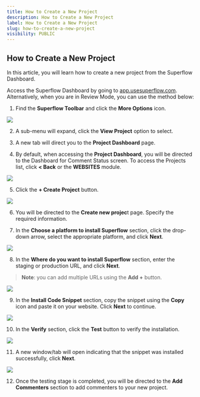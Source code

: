 ```yaml
---
title: How to Create a New Project
description: How to Create a New Project
label: How to Create a New Project
slug: how-to-create-a-new-project
visibility: PUBLIC
---
```


## How to Create a New Project

In this article, you will learn how to create a new project from the Superflow Dashboard.

Access the Superflow Dashboard by going to [app.usesuperflow.com](app.usesuperflow.com). Alternatively, when you are in Review Mode, you can use the method below:

1. Find the **Superflow Toolbar** and click the **More Options** icon.


![](https://cdn.hashnode.com/res/hashnode/image/upload/v1733131835055/7wB0vNvxr.png?auto=format)
 

2. A sub-menu will expand, click the **View Project** option to select.

3. A new tab will direct you to the **Project Dashboard** page.

4. By default, when accessing the **Project Dashboard**, you will be directed to the Dashboard for Comment Status screen. To access the Projects list, click **< Back** or the **WEBSITES** module.


![](https://cdn.hashnode.com/res/hashnode/image/upload/v1733131932478/dWUULf0Wx.png?auto=format)
 

5. Click the **+ Create Project** button.


![](https://cdn.hashnode.com/res/hashnode/image/upload/v1733131971511/aThgYO7C6.png?auto=format)
 

6. You will be directed to the **Create new projec**t page. Specify the required information.

7. In the **Choose a platform to install Superflow** section, click the drop-down arrow, select the appropriate platform, and click **Next**.


![](https://cdn.hashnode.com/res/hashnode/image/upload/v1733132011267/z8H5mH7a0.png?auto=format)
 

8. In the **Where do you want to install Superflow** section, enter the staging or production URL, and click **Next**.

> **Note**: you can add multiple URLs using the **Add +** button.


![](https://cdn.hashnode.com/res/hashnode/image/upload/v1733132045570/nGB8dx5o0.png?auto=format)
 

9. In the **Install Code Snippet** section, copy the snippet using the **Copy** icon and paste it on your website. Click **Next** to continue.


![](https://cdn.hashnode.com/res/hashnode/image/upload/v1733132085654/DFfy-L8i-.png?auto=format)
 

10. In the **Verify** section, click the **Test** button to verify the installation.


![](https://cdn.hashnode.com/res/hashnode/image/upload/v1733132125980/6xJQHQpZg.png?auto=format)
 

11. A new window/tab will open indicating that the snippet was installed successfully, click **Next**.


![](https://cdn.hashnode.com/res/hashnode/image/upload/v1733132144779/Y9hDUgCcZ.png?auto=format)
 

12. Once the testing stage is completed, you will be directed to the **Add Commenters** section to add commenters to your new project.





